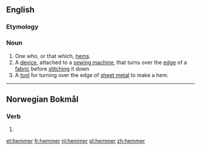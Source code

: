 ==English==

===Etymology===
{{suffix|hem|er|lang=en}}

===Noun===
{{en-noun}}

# One who, or that which, [[hem]]s.
# A [[device]], attached to a [[sewing machine]], that turns over the [[edge]] of a [[fabric]] before [[stitch]]ing it down
# A [[tool]] for turning over the edge of [[sheet metal]] to make a hem.

----
==Norwegian Bokmål==

===Verb===
{{nb-verb-form}}

# {{present tense of|hemme|lang=nb}}

[[et:hemmer]]
[[fr:hemmer]]
[[nl:hemmer]]
[[pl:hemmer]]
[[zh:hemmer]]
